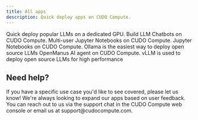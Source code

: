 ```yaml
---
title: All apps
description: Quick deploy apps on CUDO Compute.
---
```


<CardGroup cols={2}>
    <Card title="Dedicated LLM Inference" href="/docs/apps/dedicated-inference-vllm">Quick deploy popular LLMs on a dedicated GPU.</Card>
    <Card title="Dify" href="/docs/apps/dify">Build LLM Chatbots on CUDO Compute.</Card>
    <Card title="JupyterHub" href="/docs/apps/jupyterhub">Multi-user Jupyter Notebooks on CUDO Compute.</Card>
    <Card title="JupyterLab" href="/docs/apps/jupyterlab">Jupyter Notebooks on CUDO Compute.</Card>
    <Card title="Ollama" href="/docs/apps/ollama">Ollama is the easiest way to deploy open source LLMs</Card>
    <Card title="OpenManus" href="/docs/apps/openmanus">OpenManus AI agent on CUDO Compute.</Card>
    <Card title="vLLM" href="/docs/apps/vllm">vLLM is used to deploy open source LLMs for high performance</Card> 
</CardGroup>

## Need help?
<Note>
If you have a specific use case you'd like to see covered, please let us know! We're always looking to expand our apps based on user feedback. You can reach out to us via the support chat in the CUDO Compute web console or email us at support@cudocompute.com.
</Note>
